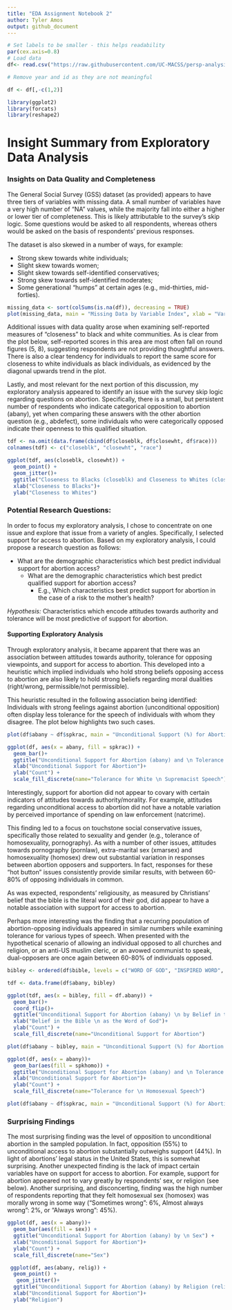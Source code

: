 ```yaml
---
title: "EDA Assignment Notebook 2"
author: Tyler Amos
output: github_document
---
```


```r
# Set labels to be smaller - this helps readability
par(cex.axis=0.8)
# Load data 
df<- read.csv("https://raw.githubusercontent.com/UC-MACSS/persp-analysis/master/assignments/exploratory-data-analysis/data/gss2012.csv")

# Remove year and id as they are not meaningful

df <- df[,-c(1,2)]

library(ggplot2)
library(forcats)
library(reshape2)
```


# Insight Summary from Exploratory Data Analysis

### Insights on Data Quality and Completeness

The General Social Survey (GSS) dataset (as provided) appears to have three tiers of variables with missing data. A small number of variables have a very high number of "NA" values, while the majority fall into either a higher or lower tier of completeness. This is likely attributable to the survey's skip logic. Some questions would be asked to all respondents, whereas others would be asked on the basis of respondents' previous responses. 

The dataset is also skewed in a number of ways, for example:
  
  * Strong skew towards white individuals;
  * Slight skew towards women;
  * Slight skew towards self-identified conservatives;
  * Strong skew towards self-identified moderates;
  * Some generational "humps" at certain ages (e.g., mid-thirties, mid-forties).
  

```r
missing_data <- sort(colSums(is.na(df)), decreasing = TRUE)
plot(missing_data, main = "Missing Data by Variable Index", xlab = "Variable Index", ylab = "Amount of NA's")
```

Additional issues with data quality arose when examining self-reported measures of "closeness" to black and white communities. As is clear from the plot below, self-reported scores in this area are most often fall on round figures (5, 8), suggesting respondents are not providing  thoughtful answers. There is also a clear tendency for individuals to report the same score for closeness to white individuals as black individuals, as evidenced by the diagonal upwards trend in the plot. 

Lastly, and most relevant for the next portion of this discussion, my exploratory analysis appeared to identify an issue with the survey skip logic regarding questions on abortion. Specifically, there is a small, but persistent number of respondents who indicate categorical opposition to abortion (abany), yet when comparing these answers with the other abortion question (e.g., abdefect), some individuals who were categorically opposed indicate their openness to this qualified situation. 

```r
tdf <- na.omit(data.frame(cbind(df$closeblk, df$closewht, df$race)))
colnames(tdf) <- c("closeblk", "closewht", "race")

ggplot(tdf, aes(closeblk, closewht)) +
  geom_point() +
  geom_jitter()+
  ggtitle("Closeness to Blacks (closeblk) and Closeness to Whites (closewht)") +
  xlab("Closeness to Blacks")+
  ylab("Closeness to Whites") 
```


### Potential Research Questions:

In order to focus my exploratory analysis, I chose to concentrate on one issue and explore that issue from a variety of angles. Specifically, I selected support for access to abortion. Based on my exploratory analysis, I could propose a research question as follows:

  * What are the demographic characteristics which best predict individual support for abortion access?
      * What are the demographic characteristics which best predict qualified support for abortion access? 
          * E.g., Which characteristics best predict support for abortion in the case of a risk to the mother's health?
          
  _Hypothesis:_ Characteristics which encode attitudes towards authority and tolerance will be most predictive of support for abortion.
  
#### Supporting Exploratory Analysis

Through exploratory analysis, it became apparent that there was an association between attitudes towards authority, tolerance for opposing viewpoints, and support for access to abortion. This developed into a heuristic which implied individuals who hold strong beliefs opposing access to abortion are also likely to hold strong beliefs regarding moral dualities (right/wrong, permissible/not permissible). 

This heuristic resulted in the following association being identified: Individuals with strong feelings against abortion (unconditional opposition) often display less tolerance for the speech of individuals with whom they disagree. The plot below highlights two such cases.
  
```r
plot(df$abany ~ df$spkrac, main = "Unconditional Support (%) for Abortion (abany) and \n Tolerance for White Supremacist Speech (spkrac)", ylab = "Unconditional Support for Abortion", xlab = "Tolerance for White Supremacist Speech")

ggplot(df, aes(x = abany, fill = spkrac)) +
  geom_bar()+
  ggtitle("Unconditional Support for Abortion (abany) and \n Tolerance for White Supremacist Speech (spkrac)") +
  xlab("Unconditional Support for Abortion")+
  ylab("Count") +
  scale_fill_discrete(name="Tolerance for White \n Supremacist Speech")

```
  
Interestingly, support for abortion did not appear to covary with certain indicators of attitudes towards authority/morality. For example,  attitudes regarding unconditional access to abortion did not have a notable variation by perceived importance of spending on law enforcement (natcrime). 

This finding led to a focus on touchstone social conservative issues, specifically those related to sexuality and gender (e.g., tolerance of homosexuality, pornography). As with a number of other issues, attitudes towards pornography  (pornlaw), extra-marital sex (xmarsex) and homosexuality (homosex) drew out substantial variation in responses between abortion opposers and supporters. In fact, responses for these "hot button" issues consistently provide similar results, with between 60-80% of opposing individuals in common.

As was expected, respondents' religiousity, as measured by Christians' belief that the bible is the literal word of their god, did appear to have a notable association with support for access to abortion. 

Perhaps more interesting was the finding that a recurring population of abortion-opposing individuals appeared in similar numbers while examining tolerance for various types of speech. When presented with the hypothetical scenario of allowing an individual opposed to all churches and religion, or an anti-US muslim cleric, or an avowed communist to speak, dual-opposers are once again between 60-80% of individuals opposed.

```r
bibley <- ordered(df$bible, levels = c("WORD OF GOD", "INSPIRED WORD", "BOOK OF FABLES"))

tdf <- data.frame(df$abany, bibley)

ggplot(tdf, aes(x = bibley, fill = df.abany)) + 
  geom_bar()+ 
  coord_flip()+
  ggtitle("Unconditional Support for Abortion (abany) \n by Belief in the Bible as the Word of God") +
  xlab("Belief in the Bible \n as the Word of God")+
  ylab("Count") +
  scale_fill_discrete(name="Unconditional Support for Abortion")

plot(df$abany ~ bibley, main = "Unconditional Support (%) for Abortion (abany) \n by Belief in the Bible as the Word of God",  xlab = "Belief in the Bible \n as the Word of God", ylab = "Unconditional Support for Abortion" )
```


```r

ggplot(df, aes(x = abany))+
  geom_bar(aes(fill = spkhomo)) +
  ggtitle("Unconditional Support for Abortion (abany) and \n Tolerance for Homosexual Speech (spkhomo)") +
  xlab("Unconditional Support for Abortion")+
  ylab("Count") +
  scale_fill_discrete(name="Tolerance for \n Homosexual Speech")

plot(df$abany ~ df$spkrac, main = "Unconditional Support (%) for Abortion (abany) and \n Tolerance for Homosexual Speech (spkhomo)", ylab = "Unconditional Support for Abortion", xlab = "Tolerance for Homosexual Speech")


```

### Surprising Findings

The most surprising finding was the level of opposition to unconditional abortion in the sampled population. In fact, opposition (55%) to unconditional access to abortion substantially outweighs support (44%). In light of abortions' legal status in the United States, this is somewhat surprising. Another unexpected finding is the lack of impact certain variables have on support for access to abortion. For example, support for abortion appeared not to vary greatly by respondents' sex, or religion (see below). Another surprising, and disconcerting, finding was the high number of respondents reporting that they felt homosexual sex (homosex) was morally wrong in some way ("Sometimes wrong": 6%, Almost always wrong": 2%, or "Always wrong": 45%). 

```r
ggplot(df, aes(x = abany))+
  geom_bar(aes(fill = sex)) +
  ggtitle("Unconditional Support for Abortion (abany) by \n Sex") +
  xlab("Unconditional Support for Abortion")+
  ylab("Count") +
  scale_fill_discrete(name="Sex")

 ggplot(df, aes(abany, relig)) + 
  geom_point() +
   geom_jitter()+
  ggtitle("Unconditional Support for Abortion (abany) by Religion (relig)") +
  xlab("Unconditional Support for Abortion")+
  ylab("Religion")

  
```



